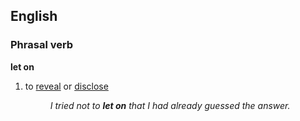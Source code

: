 ==English==
===Phrasal verb===
'''let on'''
#{{idiom}} to [[reveal]] or [[disclose]]
#:''I tried not to '''let on''' that I had already guessed the answer.''